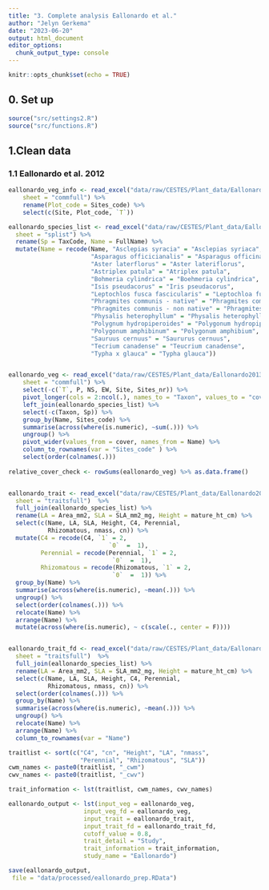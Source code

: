 ```yaml
---
title: "3. Complete analysis Eallonardo et al."
author: "Jelyn Gerkema"
date: "2023-06-20"
output: html_document
editor_options: 
  chunk_output_type: console
---
```


```r
knitr::opts_chunk$set(echo = TRUE)

```

## 0. Set up
```r
source("src/settings2.R")
source("src/functions.R")

```

## 1.Clean data


### 1.1 Eallonardo et al. 2012
```r

eallonardo_veg_info <- read_excel("data/raw/CESTES/Plant_data/Eallonardo2013_AJ.xlsx", 
    sheet = "commfull") %>%
    rename(Plot_code = Sites_code) %>%
    select(c(Site, Plot_code, `T`))

eallonardo_species_list <- read_excel("data/raw/CESTES/Plant_data/Eallonardo2013_AJ.xlsx", 
  sheet = "splist") %>%
  rename(Sp = TaxCode, Name = FullName) %>%
  mutate(Name = recode(Name, "Asclepias syracia" = "Asclepias syriaca",
                       "Asparagus officicianalis" = "Asparagus officinalis",
                       "Aster laterflorus" = "Aster lateriflorus",
                       "Astriplex patula" = "Atriplex patula",
                       "Bohmeria cylindrica" = "Boehmeria cylindrica",
                       "Isis pseudacorus" = "Iris pseudacorus",
                       "Leptochlos fusca fascicularis" = "Leptochloa fusca subsp. fascicularis",
                       "Phragmites communis - native" = "Phragmites communis",
                       "Phragmites communis - non native" = "Phragmites communis",
                       "Physalis heterophyllum" = "Physalis heterophylla",
                       "Polygnum hydropiperoides" = "Polygonum hydropiperoides",
                       "Polygonum amphibinum" = "Polygonum amphibium",
                       "Sauruus cernuus" = "Saururus cernuus",
                       "Tecrium canadense" = "Teucrium canadense",
                       "Typha x glauca" = "Typha glauca"))


eallonardo_veg <- read_excel("data/raw/CESTES/Plant_data/Eallonardo2013_AJ.xlsx", 
    sheet = "commfull") %>%
    select(-c(`T`, P, NS, EW, Site, Sites_nr)) %>%
    pivot_longer(cols = 2:ncol(.), names_to = "Taxon", values_to = "cover") %>%
    left_join(eallonardo_species_list) %>%
    select(-c(Taxon, Sp)) %>%
    group_by(Name, Sites_code) %>%
    summarise(across(where(is.numeric), ~sum(.))) %>%
    ungroup() %>%
    pivot_wider(values_from = cover, names_from = Name) %>%
    column_to_rownames(var = "Sites_code" ) %>%
    select(order(colnames(.)))
    
relative_cover_check <- rowSums(eallonardo_veg) %>% as.data.frame()


eallonardo_trait <- read_excel("data/raw/CESTES/Plant_data/Eallonardo2013_AJ.xlsx", 
  sheet = "traitsfull")  %>%
  full_join(eallonardo_species_list) %>%
  rename(LA = Area_mm2, SLA = SLA_mm2_mg, Height = mature_ht_cm) %>%
  select(c(Name, LA, SLA, Height, C4, Perennial,
           Rhizomatous, nmass, cn)) %>%
  mutate(C4 = recode(C4, `1` = 2,
                            `0`  =  1),
         Perennial = recode(Perennial, `1` = 2,
                             `0`  =  1),
         Rhizomatous = recode(Rhizomatous, `1` = 2,
                             `0`  =  1)) %>%
  group_by(Name) %>%
  summarise(across(where(is.numeric), ~mean(.))) %>%
  ungroup() %>%
  select(order(colnames(.))) %>%
  relocate(Name) %>%
  arrange(Name) %>%
  mutate(across(where(is.numeric), ~ c(scale(., center = F)))) 


eallonardo_trait_fd <- read_excel("data/raw/CESTES/Plant_data/Eallonardo2013_AJ.xlsx", 
  sheet = "traitsfull")  %>%
  full_join(eallonardo_species_list) %>%
  rename(LA = Area_mm2, SLA = SLA_mm2_mg, Height = mature_ht_cm) %>%
  select(c(Name, LA, SLA, Height, C4, Perennial,
           Rhizomatous, nmass, cn)) %>%
  select(order(colnames(.))) %>%
  group_by(Name) %>%
  summarise(across(where(is.numeric), ~mean(.))) %>%
  ungroup() %>%
  relocate(Name) %>%
  arrange(Name) %>%
  column_to_rownames(var = "Name")

traitlist <- sort(c("C4", "cn", "Height", "LA", "nmass",
                    "Perennial", "Rhizomatous", "SLA"))
cwm_names <- paste0(traitlist, "_cwm")
cwv_names <- paste0(traitlist, "_cwv")

trait_information <- lst(traitlist, cwm_names, cwv_names)

eallonardo_output <- lst(input_veg = eallonardo_veg, 
                     input_veg_fd = eallonardo_veg,
                     input_trait = eallonardo_trait,
                     input_trait_fd = eallonardo_trait_fd,
                     cutoff_value = 0.8,
                     trait_detail = "Study",
                     trait_information = trait_information,
                     study_name = "Eallonardo")

save(eallonardo_output,
 file = "data/processed/eallonardo_prep.RData")


``` 




